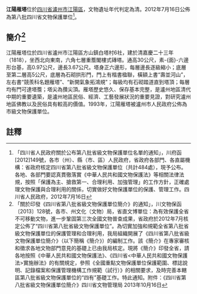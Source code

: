 {{msg:四川省文物保護單位
|名稱 = 江陽雁塔
|編號 = 127
|圖片 = 
|級別 = S8
|分類 = 
|時代 = [[清代|清代]]
|地点 = [[四川省|四川省]][[瀘州市|瀘州市]][[江陽區|江陽區]]
|坐標 =
|登錄 = 2012年7月16日
}}
'''江陽雁塔'''位於[[四川省|四川省]][[瀘州市|瀘州市]][[江陽區|江陽區]]，文物遺址年代判定為清。2012年7月16日公佈為第八批四川省文物保護單位<ref>「四川省人民政府關於公布第八批省級文物保護單位名單的通知」，川府函[2012]149號，各市（州）、縣（市、區）人民政府，省政府各部門、各直屬機構：省政府核定四川省第八批省級文物保護單位（共計484處），現予公布。各地、各部門要認真貫徹落實《中華人民共和國文物保護法》等相關法律法規，按照「保護為主、搶救第一、合理利用、加強管理」的工作方針，正確處理文物保護與合理利用的關係，切實做好文物保護單位的保護、管理工作。四川省人民政府，2012年7月16日</ref>。
== 簡介<ref>「關於印發《四川省第八批省級文物保護單位簡介》的通知」，川文物保函〔2013〕128號，各市、州文化（文物）局，省直文博單位：為有效保護全省不可移動文物，進一步鞏固第三次全國文物普查成果，省政府於2012年7月核定公佈了“四川省第八批省級文物保護單位”。為切實加強和規範全省第八批省級文物保護單位的保護管理和合理利用，我局組織開展了《四川省第八批省級文物保護單位簡介》（以下簡稱《簡介》）的編制工作。該《簡介》在專家審核和徵求各地文物部門意見的基礎上已由我局核定。現將《簡介》印發全省，請各地按照《中華人民共和國文物保護法》、《四川省<中華人民共和國文物保護法>實施辦法》的有關規定，參照《全國重點文物保護單位保護範圍、標誌說明、記錄檔案和保護管理機構工作規範（試行）》的相關要求，及時完善本轄區第八批省級文物保護單位的“四有”基礎工作。特此通知。附件：《四川省第八批省級文物保護單位簡介》四川省文物管理局  2013年10月16日</ref> ==
江陽雁塔位於四川省瀘州市江陽區方山鎮白塔村6社，建於清嘉慶二十三年（1818），坐西北向東南，六角七層重簷閣樓式磚塔。通高30公尺，素-{面}-六邊形台基，高0.97公尺，邊長3.67公尺。塔身正六邊形，每層邊長逐級縮小；底層至第二層高5公尺，底層為石砌拱形門，門上有楷書楹聯，橫額上書“壽並河山”，左右書“競羨科名題雁塔”、“新開氣象拓鴻規”；每級均有石砌踏道直到塔頂；每層均有門可達塔簷；塔尖為攢尖頂。雁塔歷史悠久、保存基本完整，是瀘州地區清代中期的重要遺築，是瀘州地區民俗、經濟、工藝發展狀況的重要見證，對研究瀘州地區佛教以及民俗具有較高的價值。1993年，江陽雁塔被瀘州市人民政府公佈為市級文物保護單位。
==註釋==
{{reflist}}